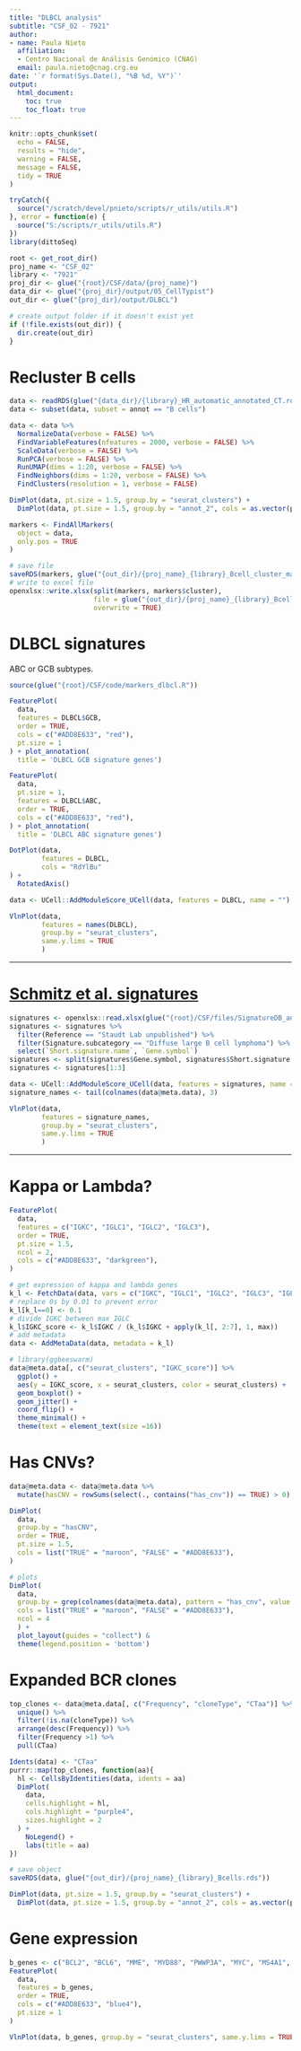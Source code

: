 ---
title: "DLBCL analysis"
subtitle: "CSF_02 - 7921"
author:
- name: Paula Nieto
  affiliation: 
  - Centro Nacional de Análisis Genómico (CNAG)
  email: paula.nieto@cnag.crg.eu
date: '`r format(Sys.Date(), "%B %d, %Y")`'
output: 
  html_document:
    toc: true
    toc_float: true
---

```{r setup, include=FALSE}
knitr::opts_chunk$set(
  echo = FALSE,
  results = "hide",
  warning = FALSE,
  message = FALSE,
  tidy = TRUE
)
```

```{r surce-utils, include=FALSE}
tryCatch({
  source("/scratch/devel/pnieto/scripts/r_utils/utils.R")
}, error = function(e) {
  source("S:/scripts/r_utils/utils.R")
})
library(dittoSeq)
```

```{r set-params}
root <- get_root_dir()
proj_name <- "CSF_02"
library <- "7921" 
proj_dir <- glue("{root}/CSF/data/{proj_name}")
data_dir <- glue("{proj_dir}/output/05_CellTypist")
out_dir <- glue("{proj_dir}/output/DLBCL")
```

```{r create-output-folder}
# create output folder if it doesn't exist yet
if (!file.exists(out_dir)) {
  dir.create(out_dir)
}
```

# Recluster B cells

```{r normalize and cluster}
data <- readRDS(glue("{data_dir}/{library}_HR_automatic_annotated_CT.rds"))
data <- subset(data, subset = annot == "B cells")

data <- data %>%
  NormalizeData(verbose = FALSE) %>% 
  FindVariableFeatures(nfeatures = 2000, verbose = FALSE) %>%
  ScaleData(verbose = FALSE) %>%
  RunPCA(verbose = FALSE) %>%
  RunUMAP(dims = 1:20, verbose = FALSE) %>%
  FindNeighbors(dims = 1:20, verbose = FALSE) %>%
  FindClusters(resolution = 1, verbose = FALSE)
```

```{r fig.width=12}
DimPlot(data, pt.size = 1.5, group.by = "seurat_clusters") + 
  DimPlot(data, pt.size = 1.5, group.by = "annot_2", cols = as.vector(pals::polychrome()))
```

```{r find cluster markers, eval = FALSE}
markers <- FindAllMarkers(
  object = data,
  only.pos = TRUE
)

# save file
saveRDS(markers, glue("{out_dir}/{proj_name}_{library}_Bcell_cluster_markers.rds"))
# write to excel file
openxlsx::write.xlsx(split(markers, markers$cluster), 
                     file = glue("{out_dir}/{proj_name}_{library}_Bcell_cluster_markers.xlsx"),
                     overwrite = TRUE)
```

# DLBCL signatures

ABC or GCB subtypes.

```{r}
source(glue("{root}/CSF/code/markers_dlbcl.R"))
```

```{r fig.width=15, fig.height=10}
FeaturePlot(
  data,
  features = DLBCL$GCB,
  order = TRUE,
  cols = c("#ADD8E633", "red"),
  pt.size = 1
) + plot_annotation(
  title = 'DLBCL GCB signature genes')
```

```{r fig.width=15, fig.height=10}
FeaturePlot(
  data,
  pt.size = 1,
  features = DLBCL$ABC,
  order = TRUE,
  cols = c("#ADD8E633", "red"),
) + plot_annotation(
  title = 'DLBCL ABC signature genes')
```

```{r fig.width=12, fig.height=5}
DotPlot(data,
        features = DLBCL,
        cols = "RdYlBu"
) +
  RotatedAxis()
```

```{r}
data <- UCell::AddModuleScore_UCell(data, features = DLBCL, name = "")
```

```{r}
VlnPlot(data,
        features = names(DLBCL),
        group.by = "seurat_clusters",
        same.y.lims = TRUE
        ) 
```

***

# [Schmitz et al. signatures](https://www.nejm.org/doi/10.1056/NEJMoa1801445)

```{r}
signatures <- openxlsx::read.xlsx(glue("{root}/CSF/files/SignatureDB_annotation_012422.xlsx"))
signatures <- signatures %>% 
  filter(Reference == "Staudt Lab unpublished") %>%
  filter(Signature.subcategory == "Diffuse large B cell lymphoma") %>% 
  select(`Short.signature.name`, `Gene.symbol`)
signatures <- split(signatures$Gene.symbol, signatures$Short.signature.name)
signatures <- signatures[1:3]
```

```{r}
data <- UCell::AddModuleScore_UCell(data, features = signatures, name = "")
signature_names <- tail(colnames(data@meta.data), 3)
```

```{r}
VlnPlot(data,
        features = signature_names,
        group.by = "seurat_clusters", 
        same.y.lims = TRUE
        ) 
```

***

# Kappa or Lambda?

```{r fig.width=10, fig.height=9}
FeaturePlot(
  data,
  features = c("IGKC", "IGLC1", "IGLC2", "IGLC3"),
  order = TRUE,
  pt.size = 1.5,
  ncol = 2,
  cols = c("#ADD8E633", "darkgreen"),
)
```

```{r}
# get expression of kappa and lambda genes
k_l <- FetchData(data, vars = c("IGKC", "IGLC1", "IGLC2", "IGLC3", "IGLC4", "IGLC5", "IGLC6"), slot = "counts")
# replace 0s by 0.01 to prevent error
k_l[k_l==0] <- 0.1
# divide IGKC between max IGLC
k_l$IGKC_score <- k_l$IGKC / (k_l$IGKC + apply(k_l[, 2:7], 1, max))
# add metadata
data <- AddMetaData(data, metadata = k_l)
```

```{r}
# library(ggbeeswarm)
data@meta.data[, c("seurat_clusters", "IGKC_score")] %>% 
  ggplot() +
  aes(y = IGKC_score, x = seurat_clusters, color = seurat_clusters) +
  geom_boxplot() +
  geom_jitter() +
  coord_flip() +
  theme_minimal() +
  theme(text = element_text(size =16))
```

# Has CNVs?

```{r}
data@meta.data <- data@meta.data %>%
  mutate(hasCNV = rowSums(select(., contains("has_cnv")) == TRUE) > 0)

DimPlot(
  data,
  group.by = "hasCNV",
  order = TRUE,
  pt.size = 1.5,
  cols = list("TRUE" = "maroon", "FALSE" = "#ADD8E633"),
)
```

```{r CNV plots, fig.width=12, fig.height=20}
# plots
DimPlot(
  data,
  group.by = grep(colnames(data@meta.data), pattern = "has_cnv", value = TRUE),
  cols = list("TRUE" = "maroon", "FALSE" = "#ADD8E633"), 
  ncol = 4
  ) + 
  plot_layout(guides = "collect") & 
  theme(legend.position = 'bottom')
```

# Expanded BCR clones

```{r}
top_clones <- data@meta.data[, c("Frequency", "cloneType", "CTaa")] %>% 
  unique() %>% 
  filter(!is.na(cloneType)) %>% 
  arrange(desc(Frequency)) %>% 
  filter(Frequency >1) %>% 
  pull(CTaa)
```

```{r}
Idents(data) <- "CTaa"
purrr::map(top_clones, function(aa){
  hl <- CellsByIdentities(data, idents = aa)
  DimPlot(
    data,
    cells.highlight = hl,
    cols.highlight = "purple4",
    sizes.highlight = 2
  ) +
    NoLegend() +
    labs(title = aa)
})
```

```{r}
# save object
saveRDS(data, glue("{out_dir}/{proj_name}_{library}_Bcells.rds"))
```

```{r fig.width=12}
DimPlot(data, pt.size = 1.5, group.by = "seurat_clusters") + 
  DimPlot(data, pt.size = 1.5, group.by = "annot_2", cols = as.vector(pals::polychrome()))
```

# Gene expression

```{r fig.width=12, fig.height=10}
b_genes <- c("BCL2", "BCL6", "MME", "MYD88", "PWWP3A", "MYC", "MS4A1", "CD79A", "CD19", "CD200")
FeaturePlot(
  data,
  features = b_genes,
  order = TRUE,
  cols = c("#ADD8E633", "blue4"),
  pt.size = 1
)
```

```{r fig.width=8}
VlnPlot(data, b_genes, group.by = "seurat_clusters", same.y.lims = TRUE, ncol = 5) & labs(x = "", y = "")
```

